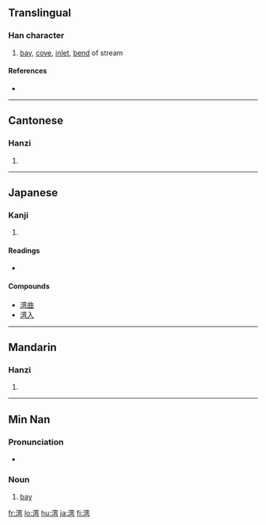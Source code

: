 {{also|灣}}
==Translingual==

===Han character===
{{Han char|rn=85|rad=水|as=09|sn=12|four=|canj=水卜金弓 (EYCN)}}

# [[bay]], [[cove]], [[inlet]], [[bend]] of stream

====References====
* {{Han ref|kx=0639.111|dkj=17920|hdz=31683.080|uh=6E7E|ud=28286}}

----

==Cantonese==

===Hanzi===
{{yue-hanzi|jyut=waan<sup>1</sup>|y=waan<sup>1</sup>}}

# {{defn|Cantonese|sort=水09}}

----

==Japanese==

===Kanji===
{{ja-kanji|grade=c|rs=水09}}

# {{defn|Japanese}}

====Readings====
* {{ja-readings|on=[[わん]] (wan)|kun=[[いりえ]] (irie)}}

====Compounds====
* [[湾曲]]
* [[湾入]]

----

==Mandarin==

===Hanzi===
{{cmn-hanzi|tra=灣|pin=[[wān]] ([[wan1]])|wg=wan<sup>1</sup>}}

# {{defn|Mandarin|sort=水09}}

----

==Min Nan==

===Pronunciation===
* {{IPA|[ uan˥˥ ]|lang=nan}}

===Noun===
{{nan-noun|s|poj=oan|pojt=oan1|tra=灣|sim=湾|rs=水09}}

# [[bay]]

[[fr:湾]]
[[lo:湾]]
[[hu:湾]]
[[ja:湾]]
[[fi:湾]]